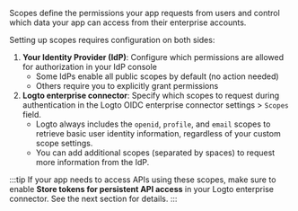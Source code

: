 Scopes define the permissions your app requests from users and control which data your app can access from their enterprise accounts.

Setting up scopes requires configuration on both sides:

1. **Your Identity Provider (IdP)**: Configure which permissions are allowed for authorization in your IdP console
   - Some IdPs enable all public scopes by default (no action needed)
   - Others require you to explicitly grant permissions
2. **Logto enterprise connector**: Specify which scopes to request during authentication in the Logto OIDC enterprise connector settings > `Scopes` field.
   - Logto always includes the `openid`, `profile`, and `email` scopes to retrieve basic user identity information, regardless of your custom scope settings.
   - You can add additional scopes (separated by spaces) to request more information from the IdP.

:::tip
If your app needs to access APIs using these scopes, make sure to enable **Store tokens for persistent API access** in your Logto enterprise connector. See the next section for details.
:::
